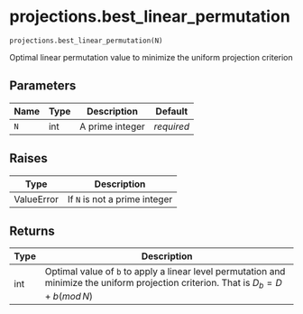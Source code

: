 # projections.best_linear_permutation { #pyLHD.projections.best_linear_permutation }

`projections.best_linear_permutation(N)`

Optimal linear permutation value to minimize the uniform projection criterion

## Parameters

| Name   | Type   | Description     | Default    |
|--------|--------|-----------------|------------|
| `N`    | int    | A prime integer | _required_ |

## Raises

| Type       | Description                   |
|------------|-------------------------------|
| ValueError | If `N` is not a prime integer |

## Returns

| Type   | Description                                                                                                                              |
|--------|------------------------------------------------------------------------------------------------------------------------------------------|
| int    | Optimal value of `b` to apply a linear level permutation and minimize the uniform projection criterion. That is $D_b = D + b (mod \, N)$ |
